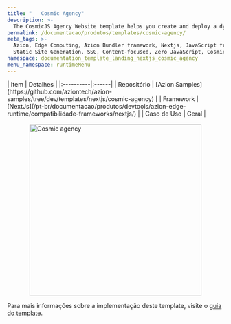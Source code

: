 ```yaml
---
title: "   Cosmic Agency"
description: >-
  The CosmicJS Agency Website template helps you create and deploy a dynamic and visually appealing online presence with customizable websites to showcase your services and portfolio.
permalink: /documentacao/produtos/templates/cosmic-agency/
meta_tags: >-
  Azion, Edge Computing, Azion Bundler framework, Nextjs, JavaScript frameworks,
  Static Site Generation, SSG, Content-focused, Zero JavaScript, Cosmic
namespace: documentation_template_landing_nextjs_cosmic_agency
menu_namespace: runtimeMenu
---
```



<div class="[&_.flex.flex-col]:!gap-4 [&_.flex.flex-col]:md:!gap-8 [&_.flex.flex-col]:2xl:!gap-16">
  <SectionBasicContent
    titleTag="h2"
    description="The CosmicJS Agency Website template helps you create a dynamic and visually appealing online presence with customizable websites to showcase your services and portfolio."
    buttons={[
      { label: "Deploy template", link: "https://console.azion.com/create/cosmic/cosmic-agency-website", outlined: false, icon: "ai ai-azion", iconPos: "left" },
      { label: "Ver demo", link: "https://bkophtnxmb.map.azionedge.net/", severity: "secondary" }
    ]}
  />
</div>

<div style="display: flex; gap: 1rem; align-items: center; flex-direction: row; flex-wrap: wrap;">
  <div style="flex: 1; min-width: 300px;">
    | Item | Detalhes |
    |:----------|:------|
    | Repositório | [Azion Samples](https://github.com/aziontech/azion-samples/tree/dev/templates/nextjs/cosmic-agency) |
    | Framework | [NextJs](/pt-br/documentacao/produtos/devtools/azion-edge-runtime/compatibilidade-frameworks/nextjs/) |
    | Caso de Uso | Geral |
  </div>
  <div style="display: flex; justify-content: center; align-items: center; flex: 1; min-width: 300px;">
    <img src="/assets/docs/images/uploads/template-showcase/nextjs/cosmic-agency.png" width="400" alt="Cosmic agency" style="max-width: 100%; height: auto;" />
  </div>
</div>

Para mais informações sobre a implementação deste template, visite o [guia do template](/pt-br/documentacao/produtos/guias/cosmic-agency-website/).